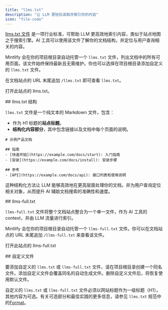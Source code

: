 ```yaml
---
title: "llms.txt"
description: "让 LLM 更轻松读取并索引你的内容"
icon: "file-code"
---
```



[llms.txt 文件](https://llmstxt.org) 是一项行业标准，可帮助 LLM 更高效地索引内容，类似于站点地图之于搜索引擎。AI 工具可以使用该文件了解你的文档结构，并定位与用户查询相关的内容。

Mintlify 会在你的项目根目录自动托管一个 `llms.txt` 文件，列出文档中的所有可用页面。该文件始终保持最新且无需维护。你也可以选择在项目根目录添加自定义的 `llms.txt` 文件。

在文档站点的 URL 末尾追加 `/llms.txt` 即可查看 `llms.txt`。

<PreviewButton href="https://mintlify.com/docs/llms.txt">打开此站点的 llms.txt。</PreviewButton>


<div id="llmstxt-structure">
  ## llms.txt 结构
</div>

`llms.txt` 文件是一个纯文本的 Markdown 文件，包含：

* 作为 H1 标题的**站点标题**。
* **结构化内容部分**，其中包含链接以及文档中每个页面的说明。

```mdx Example llms.txt
# 示例产品文档

## 指南
- [快速开始](https://example.com/docs/start): 入门指南
- [安装](https://example.com/docs/install): 安装步骤

## 参考
- [API](https://example.com/docs/api): 接口列表和使用说明
```

这种结构化方法让 LLM 能够高效地在更高层面处理你的文档，并为用户查询定位相关对象，从而提升 AI 辅助文档搜索的准确性和速度。


<div id="llms-fulltxt">
  ## llms-full.txt
</div>

`llms-full.txt` 文件将整个文档站点整合为一个单一文件，作为 AI 工具的 context，并由 LLM 流量进行索引。

Mintlify 会在你的项目根目录自动托管一个 `llms-full.txt` 文件。你可以在文档站点的 URL 末尾追加 `/llms-full.txt` 来查看该文件。

<PreviewButton href="https://mintlify.com/docs/llms-full.txt">打开此站点的 llms-full.txt</PreviewButton>



<div id="custom-files">
  ## 自定义文件
</div>

要添加自定义的 `llms.txt` 或 `llms-full.txt` 文件，请在项目根目录创建一个同名文件。添加自定义文件会覆盖同名的自动生成文件。删除自定义文件后，将恢复使用默认文件。

自定义的 `llms.txt` 或 `llms-full.txt` 文件必须以网站标题作为一级标题（H1）。其他内容为可选。有关可选部分和最佳实践的更多信息，请参见 `llms.txt` 规范中的[Format](https://llmstxt.org/#format)。
